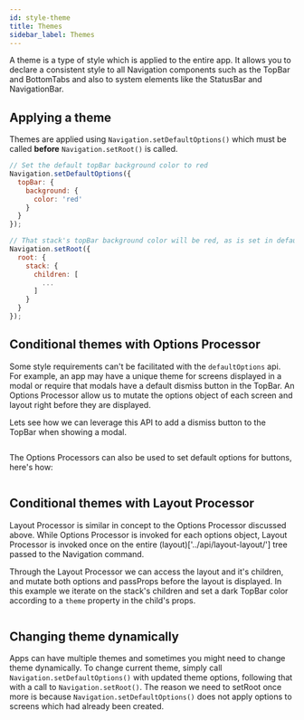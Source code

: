 ```yaml
---
id: style-theme
title: Themes
sidebar_label: Themes
---
```


A theme is a type of style which is applied to the entire app. It allows you to declare
a consistent style to all Navigation components such as the TopBar and BottomTabs and also
to system elements like the StatusBar and NavigationBar.

## Applying a theme

Themes are applied using `Navigation.setDefaultOptions()` which must be called **before** `Navigation.setRoot()` is called.

```js
// Set the default topBar background color to red
Navigation.setDefaultOptions({
  topBar: {
    background: {
      color: 'red'
    }
  }
});

// That stack's topBar background color will be red, as is set in default options
Navigation.setRoot({
  root: {
    stack: {
      children: [
        ...
      ]
    }
  }
});
```

## Conditional themes with Options Processor

Some style requirements can't be facilitated with the `defaultOptions` api. For example, an app may have a unique theme for screens displayed in a modal or require that modals have a default dismiss button in the TopBar. An Options Processor allow us to mutate the options object of each screen and layout right before they are displayed.

Lets see how we can leverage this API to add a dismiss button to the TopBar when showing a modal.

```tsx file=./style-theme/option-processor.tsx
```

The Options Processors can also be used to set default options for buttons, here's how:

```tsx file=./style-theme/option-processor-defaults.tsx
```

## Conditional themes with Layout Processor

Layout Processor is similar in concept to the Options Processor discussed above. While Options Processor is invoked for each options object, Layout Processor is invoked once on the entire (layout)['../api/layout-layout/'] tree passed to the Navigation command.

Through the Layout Processor we can access the layout and it's children, and mutate both options and passProps before the layout is displayed. In this example we iterate on the stack's children and set a dark TopBar color according to a `theme` property in the child's props.

```tsx file=./style-theme/layout-processor.tsx
```

## Changing theme dynamically

Apps can have multiple themes and sometimes you might need to change theme dynamically. To change current theme, simply call `Navigation.setDefaultOptions()` with updated theme options, following that with a call to `Navigation.setRoot()`. The reason we need to setRoot once more is because `Navigation.setDefaultOptions()` does not apply options to screens which had already been created.
